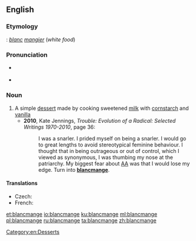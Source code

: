 ==English==
{{wikipedia}}
===Etymology===
{{etyl|fro|en}}: ''[[blanc]] [[mangier]]'' (''white food'')

===Pronunciation===
* {{a|UK}} {{IPA|/bləˈmɒn(d)ʒ/|lang=en}}
* {{a|US}} {{IPA|/bləˈmɑn(d)ʒ/|lang=en}}

===Noun===
{{en-noun}}

# A simple [[dessert]] made by cooking sweetened [[milk]] with [[cornstarch]] and [[vanilla]]
#* '''2010''', Kate Jennings, ''Trouble: Evolution of a Radical: Selected Writings 1970-2010'', page 36:
#*: I was a snarler. I prided myself on being a snarler. I would go to great lengths to avoid stereotypical feminine behaviour. I thought that in being outrageous or out of control, which I viewed as synonymous, I was thumbing my nose at the patriarchy. My biggest fear about [[AA]] was that I would lose my edge. Turn into '''[[blancmange]]'''.

====Translations====
{{trans-top|dessert}}
* Czech: {{t+|cs|pudink|m}}
* French: {{t+|fr|blanc-manger|m}}
{{trans-mid}}
{{trans-bottom}}

[[Category:en:Desserts]]

[[et:blancmange]]
[[io:blancmange]]
[[ku:blancmange]]
[[ml:blancmange]]
[[pl:blancmange]]
[[ru:blancmange]]
[[ta:blancmange]]
[[zh:blancmange]]
